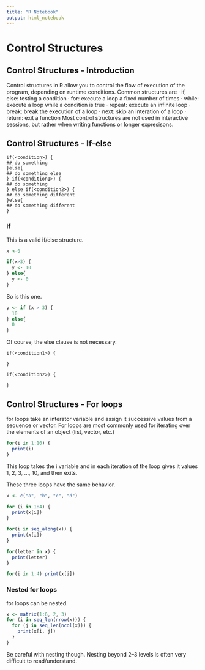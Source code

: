 ```yaml
---
title: "R Notebook"
output: html_notebook
---
```


# Control Structures 



## Control Structures - Introduction

Control structures in R allow you to control the flow of execution of the program, depending on runtime conditions. Common structures are
· if, else: testing a condition
· for: execute a loop a fixed number of times
· while: execute a loop while a condition is true · repeat: execute an infinite loop
· break: break the execution of a loop
· next: skip an interation of a loop
· return: exit a function
Most control structures are not used in interactive sessions, but rather when writing functions or longer expresisons.

## Control Structures - If-else

```
if(<condition>) {
## do something
}else{
## do something else
} if(<condition1>) {
## do something
} else if(<condition2>) {
## do something different
}else{
## do something different
}
```
### if

This is a valid if/else structure.
```r
x <-0
```


```r
if(x>3) {
  y <- 10
} else{
  y <- 0
}
```

So is this one.

```r
y <- if (x > 3) {
  10
} else{
  0
}
```

Of course, the else clause is not necessary.

```
if(<condition1>) { 

}

if(<condition2>) {

}
```

## Control Structures - For loops

for loops take an interator variable and assign it successive values from a sequence or vector. For loops are most commonly used for iterating over the elements of an object (list, vector, etc.)

```r
for(i in 1:10) {
  print(i)
}
```

This loop takes the i variable and in each iteration of the loop gives it values 1, 2, 3, ..., 10, and then exits.

These three loops have the same behavior.

```r
x <- c("a", "b", "c", "d")

for (i in 1:4) {
  print(x[i])
}
```


```r
for(i in seq_along(x)) {
  print(x[i])
}
```

```r
for(letter in x) {
  print(letter)
}
```

```r
for(i in 1:4) print(x[i])
```

### Nested for loops

for loops can be nested.

```r
x <- matrix(1:6, 2, 3)
for (i in seq_len(nrow(x))) {
  for (j in seq_len(ncol(x))) {
    print(x[i, j])
  }
}
```

Be careful with nesting though. Nesting beyond 2–3 levels is often very difficult to read/understand.